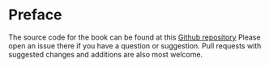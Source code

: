 # Preface {.unnumbered}

The source code for the book can be found at this [Github repository](https://github.com/oxford-pharmacoepi/RProgrammingWithDatabases "TidyRProgrammingWithDatabases") Please open an issue there if you have a question or suggestion. Pull requests with suggested changes and additions are also most welcome.
